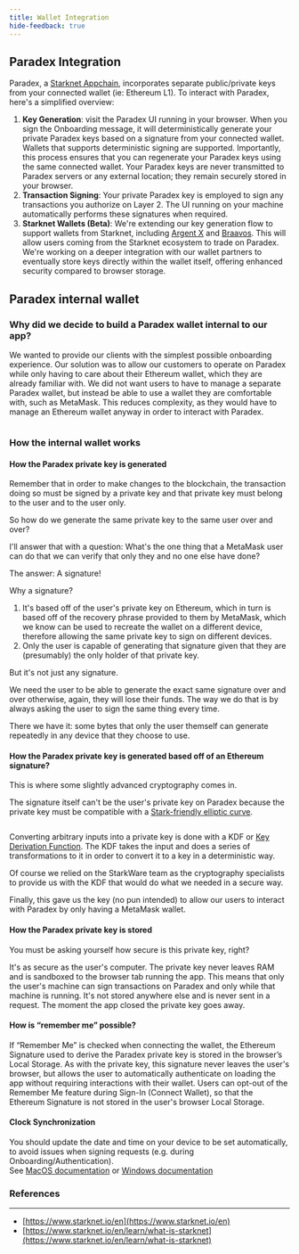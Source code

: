 ```yaml
---
title: Wallet Integration
hide-feedback: true
---
```

## **Paradex Integration**

Paradex, a [Starknet Appchain](starknet-first-appchain), incorporates separate public/private keys from your connected wallet (ie: Ethereum L1). To interact with Paradex, here's a simplified overview:

1. **Key Generation**: visit the Paradex UI running in your browser. When you sign the Onboarding message, it will deterministically generate your private Paradex keys based on a signature from your connected wallet. Wallets that supports deterministic signing are supported. Importantly, this process ensures that you can regenerate your Paradex keys using the same connected wallet. Your Paradex keys are never transmitted to Paradex servers or any external location; they remain securely stored in your browser.
2. **Transaction Signing**: Your private Paradex key is employed to sign any transactions you authorize on Layer 2. The UI running on your machine automatically performs these signatures when required.
3. **Starknet Wallets (Beta)**: We're extending our key generation flow to support wallets from Starknet, including [Argent X](https://chrome.google.com/webstore/detail/argent-x/dlcobpjiigpikoobohmabehhmhfoodbb) and [Braavos](https://chrome.google.com/webstore/detail/braavos-wallet/jnlgamecbpmbajjfhmmmlhejkemejdma). This will allow users coming from the Starknet ecosystem to trade on Paradex. We're working on a deeper integration with our wallet partners to eventually store keys directly within the wallet itself, offering enhanced security compared to browser storage.

## Paradex internal wallet

### Why did we decide to build a Paradex wallet internal to our app?

We wanted to provide our clients with the simplest possible onboarding experience. Our solution was to allow our customers to operate on Paradex while only having to care about their Ethereum wallet, which they are already familiar with. We did not want users to have to manage a separate Paradex wallet, but instead be able to use a wallet they are comfortable with, such as MetaMask. This reduces complexity, as they would have to manage an Ethereum wallet anyway in order to interact with Paradex.
<Frame caption="MetaMask was our wallet of choice that would allow us to provide a simple experience to our users.">
<img src="../../../assets/image (11).png" alt=""/>
</Frame>

### How the internal wallet works

#### How the Paradex private key is generated

Remember that in order to make changes to the blockchain, the transaction doing so must be signed by a private key and that private key must belong to the user and to the user only.

So how do we generate the same private key to the same user over and over?

I'll answer that with a question: What's the one thing that a MetaMask user can do that we can verify that only they and no one else have done?

The answer: A signature!

Why a signature?

1. It's based off of the user's private key on Ethereum, which in turn is based off of the recovery phrase provided to them by MetaMask, which we know can be used to recreate the wallet on a different device, therefore allowing the same private key to sign on different devices.
2. Only the user is capable of generating that signature given that they are (presumably) the only holder of that private key.

But it's not just any signature.

We need the user to be able to generate the exact same signature over and over otherwise, again, they will lose their funds. The way we do that is by always asking the user to sign the same thing every time.

There we have it: some bytes that only the user themself can generate repeatedly in any device that they choose to use.

#### How the Paradex private key is generated based off of an Ethereum signature?

This is where some slightly advanced cryptography comes in.

The signature itself can't be the user's private key on Paradex because the private key must be compatible with a [Stark-friendly elliptic curve](https://docs.starkware.co/starkex/crypto/stark-curve.html).

<img src="../../../assets/image (19).png" alt=""/>

Converting arbitrary inputs into a private key is done with a KDF or [Key Derivation Function](https://en.wikipedia.org/wiki/Key\_derivation\_function). The KDF takes the input and does a series of transformations to it in order to convert it to a key in a deterministic way.

Of course we relied on the StarkWare team as the cryptography specialists to provide us with the KDF that would do what we needed in a secure way.

Finally, this gave us the key (no pun intended) to allow our users to interact with Paradex by only having a MetaMask wallet.

#### How the Paradex private key is stored

You must be asking yourself how secure is this private key, right?

It's as secure as the user's computer. The private key never leaves RAM and is sandboxed to the browser tab running the app. This means that only the user's machine can sign transactions on Paradex and only while that machine is running. It's not stored anywhere else and is never sent in a request. The moment the app closed the private key goes away.

#### How is “remember me” possible?

If “Remember Me” is checked when connecting the wallet, the Ethereum Signature used to derive the Paradex private key is stored in the browser’s Local Storage. As with the private key, this signature never leaves the user's browser, but allows the user to automatically authenticate on loading the app without requiring interactions with their wallet. Users can opt-out of the Remember Me feature during Sign-In (Connect Wallet), so that the Ethereum Signature is not stored in the user's browser Local Storage.

#### Clock Synchronization

You should update the date and time on your device to be set automatically, to avoid issues when signing requests (e.g. during Onboarding/Authentication).\
See [MacOS documentation](https://support.apple.com/en-gb/guide/mac-help/mchlp2996/mac) or [Windows documentation](https://support.microsoft.com/en-us/windows/how-to-set-your-time-and-time-zone-dfaa7122-479f-5b98-2a7b-fa0b6e01b261)

### References

***

* [https://www.starknet.io/en](https://www.starknet.io/en)
* [https://www.starknet.io/en/learn/what-is-starknet](https://www.starknet.io/en/learn/what-is-starknet)
